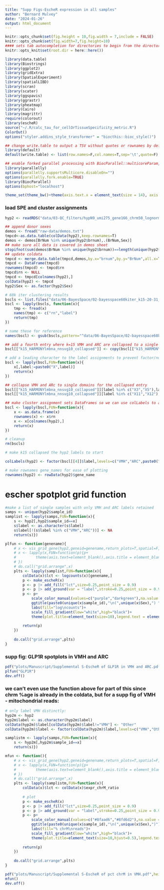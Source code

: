 ```yaml
---
title: "Supp Figs-EscheR expression in all samples"
author: "Bernard Mulvey"
date: "2024-01-26"
output: html_document
---
```


```r
knitr::opts_chunk$set(fig.height = 10,fig.width = 7,include = FALSE)
knitr::opts_chunk$set(fig.width=7,fig.height=10)
#### sets tab autocompletion for directories to begin from the directory containing the .Rproj session, instead of the script's directory if different
knitr::opts_knit$set(root.dir = here::here())

library(data.table)
library(Biostrings)
library(ggplot2)
library(gridExtra)
library(SpatialExperiment)
library(spatialLIBD)
library(scran)
library(scater)
library(ggspavis)
library(ggrastr)
library(pheatmap)
library(Cairo)
library(magrittr)
require(colorout)
library(escheR)
source("~/.R/calc_tau_for_cellOrTissueSpecificity_metric.R")
ColorOut()
options("styler.addins_style_transformer" = "biocthis::bioc_style()")

## change write.table to output a TSV without quotes or rownames by default
library(default)
default(write.table) <- list(row.names=F,col.names=T,sep='\t',quote=F)

## enable forked parallel processing with BiocParallel::multicoreParam, future::, etc
library(parallelly)
options(parallelly.supportsMulticore.disableOn="")
options(parallelly.fork.enable=TRUE)
library(BiocParallel)
options(bphost="localhost")

theme_set(theme_bw()+theme(axis.text.x = element_text(size = 14), axis.title.x = element_text(size = 16), axis.text.y = element_text(size = 14), axis.title.y = element_text(size =16), plot.title = element_text(size = 20,hjust=0.5), strip.text = element_text(size=18), legend.text = element_text(size=10), legend.title = element_text(size=11,hjust=0.5)))
```

### load SPE and cluster assignments
```r
hyp2 <- readRDS("data/03-QC_filters/hypN9_umi275_gene166_chrm50_lognorm_111723.RDS")

## append donor sexes
demos <- fread("raw-data/demos.txt")
tmpcd<-as.data.table(colData(hyp2),keep.rownames=T)
demos <- demos[BrNum %in% unique(hyp2$brnum),.(BrNum,Sex)]
## make sure all data is covered in demos sheet
stopifnot(sum(demos$BrNum %in% unique(hyp2$brnum))==length(unique(hyp2$brnum)))
## update coldata
tmpcd <- merge.data.table(tmpcd,demos,by.x="brnum",by.y="BrNum",all.x=T)
tmpcd <- DataFrame(tmpcd)
rownames(tmpcd) <- tmpcd$rn
tmpcd$rn <- NULL
tmpcd <- tmpcd[colnames(hyp2),]
colData(hyp2) <- tmpcd
hyp2$Sex <- as.factor(hyp2$Sex)

# 60k iter clustering results
bscls <- list.files("data/06-BayesSpace/02-bayesspace60kiter_k15-20-31_out",pattern="lmbna_nnsvg10.txt",full.names=T)
bscl <- lapply(bscls, function(x){
    tmp <- fread(x)
    names(tmp) <- c("rn","label")
    return(tmp)
})

# name these for reference
names(bscl) <- gsub(bscls,pattern="^data/06-BayesSpace/02-bayesspace60kiter_k15-20-31_out/BSpace_(.*)\\.txt$",replacement="\\1")

## add a fourth entry where k=15 VMH and ARC are collapsed to a single domain each
bscl[["k15_HARMONYlmbna_nnsvg10_collapsed"]] <- copy(bscl[["k15_HARMONYlmbna_nnsvg10"]])

# add a leading character to the label assignments to prevent factor/numeric whoopsies
bscl <- lapply(bscl,FUN=function(x){
    x[,label:=paste0("X",label)]
    return(x)
})

## collapse VMH and ARc to single domains for the collapsed entry
bscl[["k15_HARMONYlmbna_nnsvg10_collapsed"]][label %in% c("X3","X5"),label:="ARC"]
bscl[["k15_HARMONYlmbna_nnsvg10_collapsed"]][label %in% c("X11","X12"),label:="VMH"]

## make cluster assignment sets DataFrames so we can use colLabels to assign
bscl <- lapply(bscl,FUN=function(x){
    x <- as.data.frame(x)
    rownames(x) <- x$rn
    x <- x[colnames(hyp2),]
    return(x)
})

# cleanup
rm(bscls)

# make k15 collapsed the hyp2 labels to start

colLabels(hyp2) <- factor(bscl[[4]]$label,levels=c("VMH","ARC",paste0("X",c(1,2,4,6:10,13:15))))

# make rownames gene_names for ease of plotting
rownames(hyp2) <- rowData(hyp2)$gene_name
```

# escher spotplot grid function
```r
#make a list of single samples with only VMH and ARC labels retained
samps <- unique(hyp2$sample_id)
samplist <- lapply(samps,FUN=function(x){
    s <- hyp2[,hyp2$sample_id==x]
    s$label <- as.character(s$label)
    s$label[!(s$label %in% c("VMH","ARC"))] <- NA
    return(s)})

plfun <- function(genename){
    # x <- vis_grid_gene(hyp2,geneid=genename,return_plots=T,spatial=F,auto_crop = T,point_size = 1.5,na_color = NA)
    # x <- lapply(x,FUN=function(p){p+
    #         theme(axis.text=element_blank(),axis.title = element_blank(),plot.title = element_text(size = 11,hjust=0.5), strip.text = element_text(size=10), legend.text = element_text(size=10), legend.title = element_text(size=10,hjust=0.5))
    # })
    # do.call("grid.arrange",x)
    plts <- lapply(samplist,FUN=function(x){
        colData(x)$lct <- logcounts(x)[genename,]
        p <- make_escheR(x)
        p <- p |> add_fill("lct",size=0.25,point_size = 0.9)
        p <- p |> add_ground(var = "label",stroke=0.25,point_size = 0.9)
        p <- p+
            scale_color_manual(values=c("purple","darkgreen"),na.value = NA)+
            ggtitle(paste0(unique(x$sample_id),"\n(",unique(x$Sex),") ",genename))+
            labs(fill="log\ncounts")+
            scale_fill_gradient(low="white",high="black")+
            theme(plot.title=element_text(size=10),legend.text = element_text(size=8),legend.key.size = unit(0.125,"in"),legend.title=element_text(size=8,hjust=0.5),plot.margin = margin(-0.05,0,-0.05,0,unit = "in"))
        
        return(p)
    })
    
    do.call("grid.arrange",plts)
}

```

### supp fig: GLP1R spotplots in VMH and ARC
```r
pdf("plots/Manuscript/Supplemental S-EscheR of GLP1R in VMH and ARC.pdf",height=10.5,width=8)
plfun("GLP1R")
dev.off()
```

### we can't even use the function above for part of this since chrm %age is already in the coldata, but for a supp fig of VMH - mitochondrial reads:
```r
# only label VMH distinctly:
hyp2m <- hyp2
hyp2m$label <- as.character(hyp2m$label)
colData(hyp2m)$label[colData(hyp2m)$label!="VMH"] <- "Other"
colData(hyp2m)$label <- factor(colData(hyp2m)$label,levels=c("VMH","Other"))

samplistm <- lapply(samps,FUN=function(x){
    s <- hyp2m[,hyp2m$sample_id==x]
    return(s)})

mfun <- function(){
    # x <- vis_grid_gene(hyp2,geneid=genename,return_plots=T,spatial=F,auto_crop = T,point_size = 1.5,na_color = NA)
    # x <- lapply(x,FUN=function(p){p+
    #         theme(axis.text=element_blank(),axis.title = element_blank(),plot.title = element_text(size = 11,hjust=0.5), strip.text = element_text(size=10), legend.text = element_text(size=10), legend.title = element_text(size=10,hjust=0.5))
    # })
    # do.call("grid.arrange",x)
    plts <- lapply(samplistm,FUN=function(x){
        colData(x)$lct <- colData(x)$expr_chrM_ratio
        
        # plot
        p <- make_escheR(x)
        p <- p |> add_fill("lct",size=0.25,point_size = 0.9)
        p <- p |> add_ground(var = "label",stroke=0.25,point_size = 0.9)
        p <- p+
            scale_color_manual(values=c("#8faad6","#8fd6d2"),na.value = NA)+
            ggtitle(paste0(unique(x$sample_id),"\n(",unique(x$Sex),")"))+
            labs(fill="% chrM\nreads")+
            scale_fill_gradient(low="white",high="black")+
            theme(plot.title=element_text(size=10,hjust=0.5),legend.text = element_text(size=8),legend.key.size = unit(0.125,"in"),legend.title=element_text(size=8,hjust=0.5),plot.margin = margin(-0.05,0,-0.05,0,unit = "in"))
        
        return(p)
    })
    
    do.call("grid.arrange",plts)
}

pdf("plots/Manuscript/Supplemental S-EscheR of pct chrM in VMH.pdf",height=10.5,width=8)
mfun()
dev.off()










```
